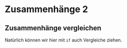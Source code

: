 # Zusammenhänge 2 {#zshg2}
## Zusammenhänge vergleichen

Natürlich können wir hier mit `if` auch Vergleiche ziehen. 